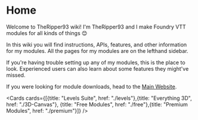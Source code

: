 
# Home

Welcome to TheRipper93 wiki! I'm TheRipper93 and I make Foundry VTT modules for all kinds of things 😊

In this wiki you will find instructions, APIs, features, and other information for my modules. All the pages for my modules are on the lefthand sidebar.

If you're having trouble setting up any of my modules, this is the place to look. Experienced users can also learn about some features they might've missed.

If you were looking for module downloads, head to the [Main Website](https://theripper93.com/).

<Cards cards={[{title: "Levels Suite", href: "./levels"},{title: "Everything 3D", href: "./3D-Canvas"}, {title: "Free Modules", href: "./free"},{title: "Premium Modules", href: "./premium"}]} />